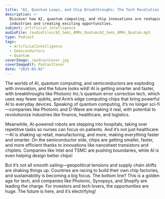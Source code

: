 ```yaml
---
title: "AI, Quantum Leaps, and Chip Breakthroughs: The Tech Revolution Happening Now"
description: >-
  Discover how AI, quantum computing, and chip innovations are reshaping
  industries and creating exciting opportunities.
subject: artificial intelligence
audioFile: /audioFiles/AI_Semi_AMRs_Quatum/AI_Semi_AMRs_Quatum.mp3
type: Podcast
tags:
  - ArtificialIntelligence
  - Semiconductors
  - Quantum
coverImage: /podcastCover.jpg
coverImageAlt: PodcastCover
date: "2025-03-02"
---
```


The worlds of AI, quantum computing, and semiconductors are exploding with innovation, and the future looks wild! AI is getting smarter and faster, with breakthroughs like Photonic Inc.’s quantum error correction tech, which uses way fewer qubits, and Arm’s edge computing chips that bring powerful AI to everyday devices. Speaking of quantum computing, it’s no longer sci-fi—companies like Photonic and D-Wave are making it real, with potential to revolutionize industries like finance, healthcare, and logistics.

Meanwhile, AI-powered robots are stepping into hospitals, taking over repetitive tasks so nurses can focus on patients. And it’s not just healthcare—AI is shaking up retail, manufacturing, and more, making everything faster and smarter. On the semiconductor side, chips are getting smaller, faster, and more efficient thanks to innovations like nanosheet transistors and chiplets. Companies like Intel and TSMC are pushing boundaries, while AI is even helping design better chips!

But it’s not all smooth sailing—geopolitical tensions and supply chain shifts are shaking things up. Countries are racing to build their own chip factories, and sustainability is becoming a big focus. The bottom line? This is a golden age for tech, and companies like Photonic, Synopsys, and Shopify are leading the charge. For investors and tech lovers, the opportunities are huge. The future is here, and it’s electrifying!
